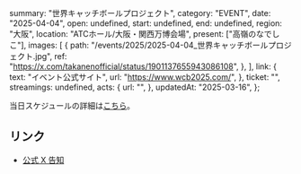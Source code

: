   summary: "世界キャッチボールプロジェクト",
  category: "EVENT",
  date: "2025-04-04",
  open: undefined,
  start: undefined,
  end: undefined,
  region: "大阪",
  location: "ATCホール/大阪・関西万博会場",
  present: ["高嶺のなでしこ"],
  images: [
    {
      path: "/events/2025/2025-04-04_世界キャッチボールプロジェクト.jpg",
      ref: "https://x.com/takanenofficial/status/1901137655943086108",
    },
  ],
  link: {
    text: "イベント公式サイト",
    url: "https://www.wcb2025.com/",
  },
  ticket: "",
  streamings: undefined,
  acts: {
    url: "",
  },
  updatedAt: "2025-03-16",
};

当日スケジュールの詳細は[こちら](https://www.wcb2025.com/プロジェクト概要)。

## リンク

- [公式 X 告知](https://x.com/takanenofficial/status/1901137655943086108)

